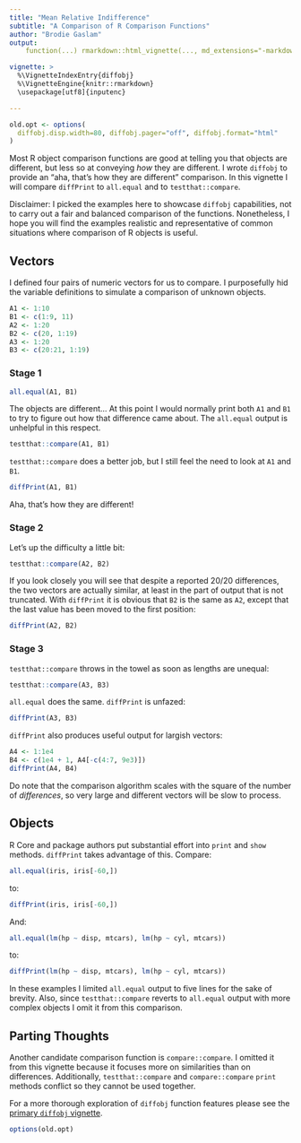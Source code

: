 ```yaml
---
title: "Mean Relative Indifference"
subtitle: "A Comparison of R Comparison Functions"
author: "Brodie Gaslam"
output:
    function(...) rmarkdown::html_vignette(..., md_extensions="-markdown_in_html_blocks", css=c(file.path(system.file(package="diffobj"), "css", "diffobj.css"), "styles.css"))

vignette: >
  %\VignetteIndexEntry{diffobj}
  %\VignetteEngine{knitr::rmarkdown}
  \usepackage[utf8]{inputenc}

---
```


```r
old.opt <- options(
  diffobj.disp.width=80, diffobj.pager="off", diffobj.format="html"
)
```

Most R object comparison functions are good at telling you that
objects are different, but less so at conveying _how_ they are
different.  I wrote `diffobj` to provide an "aha, that's how they are different" comparison.  In this vignette I will compare `diffPrint` to `all.equal` and to `testthat::compare`.

Disclaimer: I picked the examples here to showcase `diffobj` capabilities, not
to carry out a fair and balanced comparison of the functions.  Nonetheless, I
hope you will find the examples realistic and representative of common
situations where comparison of R objects is useful.

## Vectors

I defined four pairs of numeric vectors for us to compare.  I purposefully hid the variable definitions to simulate a comparison of unknown objects.

```r
A1 <- 1:10
B1 <- c(1:9, 11)
A2 <- 1:20
B2 <- c(20, 1:19)
A3 <- 1:20
B3 <- c(20:21, 1:19)
```

### Stage 1

```r
all.equal(A1, B1)
```

The objects are different...  At this point I would normally print both `A1` and
`B1` to try to figure out how that difference came about.  The `all.equal`
output is unhelpful in this respect.

```r
testthat::compare(A1, B1)
```

`testthat::compare` does a better job, but I still feel the need to look at `A1`
and `B1`.

```r
diffPrint(A1, B1)
```

Aha, that's how they are different!

### Stage 2

Let's up the difficulty a little bit:

```r
testthat::compare(A2, B2)
```

If you look closely you will see that despite a reported 20/20 differences, the
two vectors are actually similar, at least in the part of output that is not
truncated.  With `diffPrint` it is obvious that `B2` is the same as `A2`, except
that the last value has been moved to the first position:

```r
diffPrint(A2, B2)
```

### Stage 3

`testthat::compare` throws in the towel as soon as lengths are unequal:

```r
testthat::compare(A3, B3)
```

`all.equal` does the same.  `diffPrint` is unfazed:

```r
diffPrint(A3, B3)
```

`diffPrint` also produces useful output for largish vectors:

```r
A4 <- 1:1e4
B4 <- c(1e4 + 1, A4[-c(4:7, 9e3)])
diffPrint(A4, B4)
```

Do note that the comparison algorithm scales with the square of the number of
_differences_, so very large and different vectors will be slow to process.

## Objects

R Core and package authors put substantial effort into `print` and `show`
methods.  `diffPrint` takes advantage of this.  Compare:

```r
all.equal(iris, iris[-60,])
```

to:

```r
diffPrint(iris, iris[-60,])
```

And:

```r
all.equal(lm(hp ~ disp, mtcars), lm(hp ~ cyl, mtcars))
```

to:

```r
diffPrint(lm(hp ~ disp, mtcars), lm(hp ~ cyl, mtcars))
```

In these examples I limited `all.equal` output to five lines for the sake of
brevity.  Also, since `testthat::compare` reverts to `all.equal` output with
more complex objects I omit it from this comparison.

## Parting Thoughts

Another candidate comparison function is `compare::compare`.  I omitted it from
this vignette because it focuses more on similarities than on differences.
Additionally, `testthat::compare` and `compare::compare` `print` methods
conflict so they cannot be used together.

For a more thorough exploration of `diffobj` function features please see the
[primary `diffobj` vignette](diffobj.html).

```r
options(old.opt)
```

